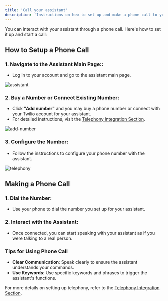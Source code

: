 ```yaml
---
title: 'Call your assistant'
description: 'Instructions on how to set up and make a phone call to your assistant'
---
```


You can interact with your assistant through a phone call. Here's how to set it up and start a call:

## How to Setup a Phone Call

### 1. **Navigate to the Assistant Main Page**::
   - Log in to your account and go to the assistant main page.

   ![assistant](/images/02-03-03-01-assistant.png)

### 2. **Buy a Number or Connect Existing Number**:
   - Click **"Add number"** and you may buy a phone number or connect with your Twilio account for your assistant. 
   - For detailed instructions, visit the [Telephony Integration Section](/telephony/introduction).

   ![add-number](/images/02-03-03-02-add-number.png)

### 3. **Configure the Number**:
   - Follow the instructions to configure your phone number with the assistant.

   ![telephony](/images/02-03-03-03-telephony.png)

## Making a Phone Call

### 1. **Dial the Number**:
   - Use your phone to dial the number you set up for your assistant.

### 2. **Interact with the Assistant**:
   - Once connected, you can start speaking with your assistant as if you were talking to a real person.

### Tips for Using Phone Call

- **Clear Communication**: Speak clearly to ensure the assistant understands your commands.
- **Use Keywords**: Use specific keywords and phrases to trigger the assistant's functions.

For more details on setting up telephony, refer to the [Telephony Integration Section](/telephony/introduction).

